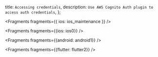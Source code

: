   title: `Accessing credentials`,
  description: `Use AWS Cognito Auth plugin to access auth credentials`,
};


<Fragments fragments={{ ios: ios_maintenance }} />


<Fragments fragments={{ios: ios0}} />


<Fragments fragments={{android: android1}} />


<Fragments fragments={{flutter: flutter2}} />